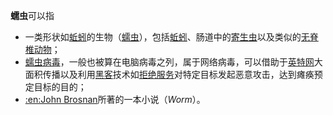 {{Link style|time=2015-12-12T05:12:49+00:00}}
'''蠕虫'''可以指

*一类形状如[[蚯蚓|蚯蚓]]的生物（[[蠕虫|蠕虫]]），包括[[蚯蚓|蚯蚓]]、肠道中的[[寄生虫|寄生虫]]以及类似的[[无脊椎动物|无脊椎动物]]；
*[[蠕虫病毒|蠕虫病毒]]，一般也被算在电脑病毒之列，属于网络病毒，可以借助于[[英特网|英特网]]大面积传播以及利用[[黑客|黑客]]技术如[[拒绝服务|拒绝服务]]对特定目标发起恶意攻击，达到瘫痪预定目标的目的；
*[[:en:John_Brosnan|:en:John Brosnan]]所著的一本小说（''Worm''）。

{{disambig|cat=二字消歧义|R}}